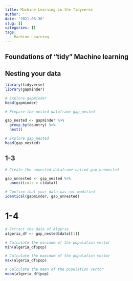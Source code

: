```yaml
---
title: Machine Learning in the Tidyverse
author: ''
date: '2021-06-30'
slug: []
categories: []
tags:
  - Machine Learning
---
```


## Foundations of "tidy" Machine learning

## Nesting your data

```r
library(tidyverse)
library(gapminder)
```



```r
# Explore gapminder
head(gapminder)

# Prepare the nested dataframe gap_nested

gap_nested <- gapminder %>% 
  group_by(country) %>% 
  nest()

# Explore gap_nested
head(gap_nested)
```

## 1-3

```r
# Create the unnested dataframe called gap_unnnested

gap_unnested <- gap_nested %>% 
  unnest(cols = c(data))

# Confirm that your data was not modified  
identical(gapminder, gap_unnested)
```

# 1-4

```r
# Extract the data of Algeria
algeria_df <- gap_nested$data[[1]]

# Calculate the minimum of the population vector
min(algeria_df$pop)

# Calculate the maximum of the population vector
max(algeria_df$pop)

# Calculate the mean of the population vector
mean(algeria_df$pop)
```

